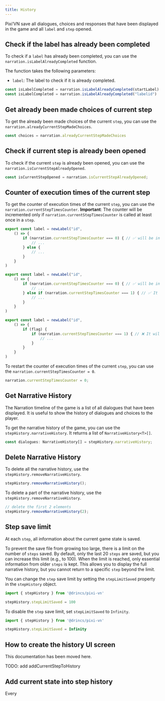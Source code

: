 ```yaml
---
title: History
---
```


Pixi’VN save all dialogues, choices and responses that have been displayed in the game and all `label` and `step` opened.

## Check if the label has already been completed

To check if a `label` has already been completed, you can use the `narration.isLabelAlreadyCompleted` function.

The function takes the following parameters:

- `label`: The <DynamicLink href="/start/labels">label</DynamicLink> to check if it is already completed.

```typescript
const isLabelCompleted = narration.isLabelAlreadyCompleted(startLabel)
const isLabelCompleted = narration.isLabelAlreadyCompleted("labelid")
```

## Get already been made choices of current step

To get the already been made choices of the current `step`, you can use the `narration.alreadyCurrentStepMadeChoices`.

```typescript
const choices = narration.alreadyCurrentStepMadeChoices
```

## Check if current step is already been opened

To check if the current `step` is already been opened, you can use the `narration.isCurrentStepAlreadyOpened`.

```typescript
const isCurrentStepOpened = narration.isCurrentStepAlreadyOpened;
```

## Counter of execution times of the current step

To get the counter of execution times of the current `step`, you can use the `narration.currentStepTimesCounter`. **Important**: The counter will be incremented only if `narration.currentStepTimesCounter` is called at least once in a `step`.

```ts title="labels/startLabel.ts"
export const label = newLabel("id",
    () => {
        if (narration.currentStepTimesCounter === 0) { // ✅ will be incremented
            // ...
        } else {
            // ...
        }
    }
)
```

```ts title="labels/startLabel.ts"
export const label = newLabel("id",
    () => {
        if (narration.currentStepTimesCounter === 0) { // ✅ will be incremented
            // ...
        } else if (narration.currentStepTimesCounter === 1) { // ✅ It will not be incremented, because it has already been incremented in this step
            // ...
        }
    }
)
```

```ts title="labels/startLabel.ts"
export const label = newLabel("id",
    () => {
        if (flag) {
            if (narration.currentStepTimesCounter === 1) { // ❌ It will be incremented only if "flag" is true
                // ...
            }
        }
    }
)
```

To restart the counter of execution times of the current `step`, you can use the `narration.currentStepTimesCounter = 0`.

```typescript
narration.currentStepTimesCounter = 0;
```

## Get Narrative History

The Narration timeline of the game is a list of all dialogues that have been displayed. It is useful to show the history of dialogues and choices to the player.

To get the narrative history of the game, you can use the `stepHistory.narrativeHistory`. It returns a list of `NarrativeHistory<T>[]`.

```typescript
const dialogues: NarrativeHistory[] = stepHistory.narrativeHistory;
```

## Delete Narrative History

To delete all the narrative history, use the `stepHistory.removeNarrativeHistory`.

```typescript
stepHistory.removeNarrativeHistory();
```

To delete a part of the narrative history, use the `stepHistory.removeNarrativeHistory`.

```typescript
// delete the first 2 elements
stepHistory.removeNarrativeHistory(2);
```

## Step save limit

At each `step`, all information about the current game state is saved.

To prevent the save file from growing too large, there is a limit on the number of `steps` saved. By default, only the last 20 `steps` are saved, but you can increase this limit (e.g., to 100). When the limit is reached, only essential information from older `steps` is kept. This allows you to display the full <DynamicLink href="/start/history">narrative history</DynamicLink>, but you cannot <DynamicLink href="/start/labels-flow#go-back">return</DynamicLink> to a specific `step` beyond the limit.

You can change the `step` save limit by setting the `stepLimitSaved` property in the `stepHistory` object.

```typescript
import { stepHistory } from '@drincs/pixi-vn'

stepHistory.stepLimitSaved = 100
```

To disable the `step` save limit, set `stepLimitSaved` to `Infinity`.

```typescript
import { stepHistory } from '@drincs/pixi-vn'

stepHistory.stepLimitSaved = Infinity
```

## How to create the history UI screen

This documentation has been moved <DynamicLink href="/start/interface-examples">here</DynamicLink>.

<Comments>
TODO: add addCurrentStepToHistory

## Add current state into step history

Every

</Comments>
